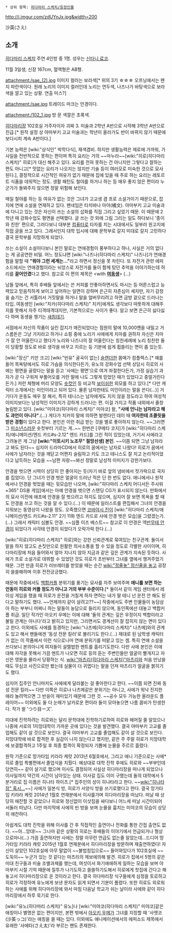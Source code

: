  * 상위 항목: [[히다마리 스케치/등장인물]]

http://i.imgur.com/zdUYnJx.jpg&width=200

沙英(さえ)

== 소개 ==
[[히다마리 스케치]] 주연 4인방 중 1명. 성우는 [[신타니 료코]]. 

11월 3일생, 신장 167cm, 혈액형은 AB형. 

attachment:/sae_(2).jpg
이미지 컬러는 보라색[* 위의 3기 ☆☆☆ 오프닝에서는 왠지 파란색이다. 원래 노리의 이미지 컬러인데 노리는 연두색, 나즈나가 바탕색으로 보라색을 깔고 있는 상황. 연출 미스?]

attachment:/sae.jpg
트레이드 마크는 안경이다. 

attachment:/102_1.jpg
방 문 색깔은 초록색.

[[히다마리장]] 102호실 거주자이자 괴짜 3. 미술과 2학년 A반으로 시작해 3학년 A반으로 진급.[* 원작 설정 상 야마부키 고교 미술과는 학년이 올라가도 반이 바뀌지 않기 때문에 보다시피 계속 A반이다.] 

기본 능력은 [wiki:"상식인" 박학다식], 재색겸비. 하지만 생활능력은 제로에 가까워, 가사일을 전반적으로 못하는 편이며 특히 요리는 거의 ~~마누라~~[wiki:"히로(히다마리 스케치)" 히로]가 대신 해주고 있다. 요리를 전혀 못하는 건 아니지만 그렇다고 잘하는 편도 아니고[* 맛없는 요리가 나오지는 않지만 기술 등이 여러모로 미숙한 것으로 묘사된다.], 결정적으로 시간적인 여유가 없기 때문에 집에 있을 때 주로 하는 요리는 레토르트 식품을 데워먹는 정도. 생활 패턴도 철야를 하거나 하는 등 매우 좋지 않은 편이라 누군가가 돌봐주지 않으면 정말 위험해 보인다.

매일 철야를 하는 등 여유가 없는 것은 그녀가 고교생 겸 프로 소설가이기 때문으로, 잡지에 연애 소설을 연재하고 있다. 펜네임은 타치바나 아야(橘文). 야마부키 고교 미술과에 다니고 있는 것은 자신이 쓰는 소설의 삽화를 직접 그리고 싶었기 때문. 이 때문에 2학년 때 강화수업도 평면을 선택했다. 글 쓰는 것 외에 그림 그리는 일도 하다보니 '종이와 친한' 편으로, 그러다보니 대부분 [[컴퓨터]]로 타자를 치는 시대에서도 일부러 원고지에 직접 글을 쓰고 있다. 그래서인지 대학 입시에 대해 문학부로 갈지 미대로 갈지 고민하다 결국 문학부를 지망하게 되었다.

쓰는 소설이 소설이다보니 본인 말로는 연애경험이 풍부하다고 하나, 사실은 거의 없다는 게 공공연한 비밀. 어느 정도냐면 [wiki:"나즈나(히다마리 스케치)" 나즈나]가 연애경험을 말할 때 '''"뭐야 그런 세계는..."'''라고 하면서 정신을 못 차린다. 또 자전거 관련 에피소드에서는 연애경험이라는 뉘앙스로 자전거를 둘이 함께 탔던 추억을 이야기하는데 허리를 '''끌어안겼'''다고 했다. 참고로 이 편의 제목은 <with '''[[여동생]]'''> (...)

남들 앞에서, 특히 후배들 앞에서는 쓴 커피를 안좋아하면서도 마시는 등 어른스럽고 능력있고 믿음직하게 보이고 싶어하는 일면이 강하며 은근히 자존심이 세지만, 자기 감정을 숨기는 건 서툴러서 거짓말을 하거나 말을 얼버무리려고 하면 금방 겉으로 드러나는 타입. 여동생인 [wiki:"치카(히다마리 스케치)" 치카]에게도 생각보다 따뜻하게 대해주지를 못해서 자주 티격태격대지만, 기본적으로는 사이가 좋다. 알고 보면 은근히 싫다싫다 하며 동생을 챙기는 [[새침데기]].

서점에서 자신의 작품이 실린 잡지가 매진되었다는 점원의 말에 10,000옌을 내밀고 거스름돈은 그냥 가지라고 하거나 쇼핑 중에 노리가 사에에게 치마를 권하자 자신은 치마가 잘 안 어울린다고 했다가 노리와 나즈나의 잘 어울린다는 칭찬세례에 노리 칭찬한 둘이 당황할 정도로 바로 생각을 바꾸고 지르는 등 기분에 쉽게 휩쓸리는 면이 좀 있는듯.

[wiki:"장신" 키만 크고] [wiki:"빈유" 굴곡이 없는] [[슬렌더]]한 몸매가 컴플렉스.[* 예를 들어 목욕탕에서도 히로 가슴을 의식한다든가, 유노의 강화수업 선택 상담시 히로의 사에는 평면을 골랐다는 말을 듣고 '사에는 평면'으로 여겨 좌절한다든가, 가정 실습기 과자가 곧 다 구워져 부풀어오를 거란 말에 나도 그렇게 믿었던 때가 있었다고 중얼거린다든가.] 저런 체형에 머리 모양도 [[숏컷]]인 등 비교적 [[보이쉬]]한 외모를 하고 있다.[* 다만 캐릭터 소개에서는 미인이라고 되어 있다. 물론 남자한테도 미인이라는 말을 쓴다(...)]  거기다가 운동도 매우 잘 해서, 특히 테니스는 남자에게도 지지 않을 정도라고 하여 여성적 이미지보다는 남성적인 이미지가 강하게 드러나는 편. 이걸 가지고 작품 내외에서 줄창 놀림받고 있다. [wiki:"미야코(히다마리 스케치)" 미야코] 왈, '''"사에 언니는 남자라고 해도 과언이 아니다"'''.(…) 게다가 치카의 말에 의하면 발렌타인 데이 때 '''여자한테 초콜릿을 받은 경험'''이 있다고 한다. 본인은 이런 취급 받는 것을 별로 좋아하지 않는다. ~~그러면 그 [[미소년]]스러운 숏컷부터 기르는 게..~~ 한번은 [쿠메타 코지]가 [wiki:"히다마리 스케치/애니메이션/엔드 카드#s-2.12" 엔드 카드]를 그린 적이 있었는데, 거기서 사에라고 그려놓은 게 그냥 '''[wiki:"이토시키 노조무" 절망선생] 본인'''. ~~이쯤 되면 그냥 남자라고 봐도 된다~~ 심지어 드라마CD에서 히로의 꿈에서는 남자로 나왔다! 히로가 꿈에서 사에가 남자라는 것을 깨닫고 어쩐지 슬림하고 키도 크고 테니스도 잘 치고 논리적이었다고 납득하는 모습을 ~~남편 자랑~~봐선 정말로 남성적 이미지가 강한가보다.

안경을 벗으면 시력이 상당히 안 좋아지는 듯(자기 바로 앞의 냄비에서 젓가락으로 국자를 집었다). 단 그녀가 안경 벗은 얼굴이 드러난 적은 단 한 번도 없다. 애니에서나 원작에서나 안경을 벗었을 때는 뒷모습만 나오며, [wiki:"히다마리 스케치 어디서든 주사위×365" DS용 게임]에서는 아예 안경을 벗으면 스탠딩 CG가 표시되지 않는다. 만화에서의 묘사 이전에 애초에 안경을 잘 벗으려고 하지도 않으며, 심지어 잘 보면 목욕을 할 때도 안경을 쓰고 하는 것을 알 수 있다.(…) 이 때문에 일러스트를 편집해서 그녀의 안경을 지워보는 동영상이 나왔을 정도. 오죽했으면 [[코바야시 진]]이  [wiki:"히다마리 스케치/애니메이션/엔드 카드#s-2.11" 2기 11화 엔드 카드로 사에 안경 벗은 모습]을 그렸겠는가.(…) 그래서 캐릭터 심볼도 안경. ~~심플 이즈 베스트~~ 참고로 이 안경은 역[[반무테 안경]]이 되었다가 사각테 안경이 되었다가 오락가락 한다.(…)

[wiki:"히로(히다마리 스케치)" 히로]와는 강한 신뢰관계로 묶여있는 친구관계. 둘이서 말을 하지 않고도 손짓만으로 원활한 의사소통을 할 수 있을 정도로 각별한 사이이며, 히다마리장에 처음 들어와서 얼마 지나지 않아 지금과 같은 깊은 관계가 지속된 듯하다. 사에가 프로 소설가로 데뷔할 수 있었던 것도 히로가 초반부터 그녀를 옆에서 챙겨주었기 때문. 그런 만큼 히로가 러브레터를 받았을 때는 순간 [[wiki:"정줄놓" 정신줄을 놓고]] 굉장히 쓸쓸해하며 이후 전전긍긍했다.

때문에 작중에서도 [[백합]]커플 분위기를 풍기는 묘사를 자주 보여주며 '''애니를 보면 하는 언동이 히로와 커플 정도가 아니고 거의 부부 수준이다'''.[* 둘이서 같이 게임 센터에서 레이싱 게임을 했을 때 히로가 운전을 거칠게 하자 면허는 내가 딸 테니 넌 운전 안 해도 된다고 말하기도 했다. ~~언제까지 같이 살려고??~~] 작중에서도 주변 인물들이 농담삼아 하는 부부니 어쩌니 하는 말들이 농담으로 들리지 않으며, 동인쪽에선 대놓고 백합커플 취급. 일단 작가인 아오키 우메는 이에 대해 '둘의 관계는 깊은 우정이지 백합이라고 불릴 관계는 아니다'라고 밝히고 있지만, 그리면서도 경계선이 잘 잡히지 않는 면이 있다고 한다. 이외에도 사에를 동경하는 [wiki:"나츠메(히다마리 스케치)" 나츠메]와의 관계도 있고 해서 팬들에겐 '동성 전문 킬러'로 불리기도 한다.(…) 제대로 된 남학생 캐릭터가 없는 이 작품에서 이런 식으로나마 연애 분위기를 떠맡고 있는 셈. 특히 연애 소설을 쓰다보니 본의아니게 여자들이 설렐법한 멘트를 흘리기도한다. 다만 사에 본인은 이에 대해 자각을 못해서 가끔 멘트가 나오면 히로 등의 듣는 주변인들만 얼굴이 빨개지고 자신은 영문을 몰라서 당황하는 식. [[wiki:"마츠리(히다마리 스케치)"마츠리]]와 처음 만났을 때도 무심코 사진으로만 봤는데 실물이 더 귀엽다는 말을 던져 마츠리가 얼굴을 붉히기도 했다.

심지어 집주인 언니마저도 사에에게 달라붙는 걸 좋아한다고 한다. ~~이쯤 되면 진짜 동성 전문 킬러~~ 다만 이쪽은 히로나 나츠메같은 분위기는 아니고, 사에가 워낙 진지한 애라 놀려먹으면 그 반응이 재미있기 때문에 그런 것. ~~공수 모두 가능한 올라운드 플레이어~~ 이외에도 둘 다 눈매가 날카로운 편이라 둘이 모아놓으면 나름 콤비가 탄생한다. 작가 왈 'つり目ーズ'.

미대에 진학하려는 히로와는 달리 문학대에 진학하기로하여 히로와 헤어질 줄 알았으나 나중에 서로의 1지망대학이 가까운 곳에 있다는 것을 발견했다. 결국 야마부키 고교를 졸업해도 같이 살 것으로 보인다. 결국 야마부키 고교를 졸업해도 같이 살 것으로 보인다. 지망대학에 바로 합격한 후 실감이 나지 않는다고 했지만, 같은 주 주말 히로가 지망대학에 보결합격하고 1주일 후 최종 합격이 확정되자 기쁨에 눈물을 주르르 흘렸다. 

원작 기준으로 망가타임 키라라 케럿 2013년 6월호에서, 그리고 애니 기준으로는 사에*히로 졸업 특별편에서 졸업식을 치뤘다. 예상대로 대학 진학 후에도 히로와 ~~부부인데 당연히~~ 같이 살기로 했으며 이사도 결정되어 사실상 히다마리장을 떠나게 되었으나 이사일까지 약간의 시간이 남아있는 상태. 이사갈 집도 이미 구했는데 둘의 대학에서 5분거리로 집 이름은 히나타 하이츠.[* 집주인의 성이 히나타라고 한다. ~~[[wiki:"히나타장" 혹시...]]~~] 사에가 일본식 방, 히로가 서양식 방을 쓰기로했다고 한다. 결국 망가타임 키라라 케럿 2014년 1월호 연재분에서 이사를가며 히다마리장을 떠났다. 떠날 때 상당히 애잔할 것 같았으나 히로와 정신없이 이삿짐을 싸다보니 어느세 떠날 시간이되어 서둘러 떠났다. 다만 마지막에 사에의 빈 방을 보며 눈물을 훔치는 미야코의 모습이 상당히 애잔하다. 

아쉽게도 대학 진학을 위해 이사를 간 후 직접적인 출연이나 전화를 통한 간접 출연도 없다. ~~아...앙대!~~ 그나마 같은 상황의 히로는 후배들의 이야기에서 언급되거나 형상으로마나(...) 가끔 출연하지만 사에는 정말 아무런 언급도 없는줄 알았는데...드디어 망가타임 키라라 캐럿 2015년 1월호 연재분에서 히다마리장을 방문하며 재출연하였다! 자신이 살았던 102호실에 아무 말없이 ~~불법침입으로~~ 들어와있다가 102호실에 ~~도둑이~~ 누군가 있는 것 같다는 마츠리의 제보에의해 발견. 히로가 집에서 5명의 같은 미대 친구들과 미술 조별과제를 했는데, 여섯이서 화기애애하게 일하는 모습을 보며 야마부키 시절 기억 때문에 질투가 나기도하고 쓸쓸하기도해서 히로에게 찻집에 간다고 해놓고서 히다마리장으로 온 것이라고 한다. 결국 히다마리장 식구들에게 심정을 토로하고 히로가 걱정하며 유노에게 보낸 문자도 읽게 되면서 기분이 풀렸다. 또한 히로도 외로워하는 사에를 위해 히다마리장에 와서 마침 다음날 학교가 쉬는 날이라 사에와 같이 히다마리장에서 하루 묵기로 한다.  
 
[wiki:"유노(히다마리 스케치)" 유노]나 [wiki:"미야코(히다마리 스케치)" 미야코]같은 애칭이나 별명은 없는 편이지만, 본편 밖에서 [[아오키 우메]]가 그녀를 지칭할 때 '사엣코(沙英っコ)'라는 애칭을 쓸 때는 있다. 이외에도 애니메이션에서의 에피소드 제목에서 유래한 '사에타(さえ太)'라 부르는 팬도 존재한다.
